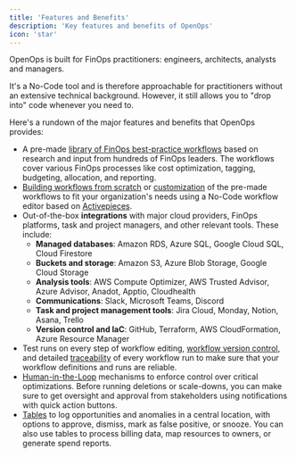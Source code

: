 ```yaml
---
title: 'Features and Benefits'
description: 'Key features and benefits of OpenOps'
icon: 'star'
---
```


OpenOps is built for FinOps practitioners: engineers, architects, analysts and managers.

It's a No-Code tool and is therefore approachable for practitioners without an extensive technical background. However, it still allows you to "drop into" code whenever you need to.

Here's a rundown of the major features and benefits that OpenOps provides:

* A pre-made [library of FinOps best-practice workflows](/workflow-management/workflow-templates) based on research and input from hundreds of FinOps leaders. The workflows cover various FinOps processes like cost optimization, tagging, budgeting, allocation, and reporting.
* [Building workflows from scratch](/workflow-management/building-workflows) or [customization](/workflow-management/customizing-workflows) of the pre-made workflows to fit your organization's needs using a No-Code workflow editor based on [Activepieces](https://www.activepieces.com/docs/getting-started/introduction).
* Out-of-the-box **integrations** with major cloud providers, FinOps platforms, task and project managers, and other relevant tools. These include:
    * **Managed databases**: Amazon RDS, Azure SQL, Google Cloud SQL, Cloud Firestore
    * **Buckets and storage**: Amazon S3, Azure Blob Storage, Google Cloud Storage
    * **Analysis tools**: AWS Compute Optimizer, AWS Trusted Advisor, Azure Advisor, Anadot, Apptio, Cloudhealth
    * **Communications**: Slack, Microsoft Teams, Discord
    * **Task and project management tools**: Jira Cloud, Monday, Notion, Asana, Trello
    * **Version control and IaC**: GitHub, Terraform, AWS CloudFormation, Azure Resource Manager
* Test runs on every step of workflow editing, [workflow version control](/workflow-management/workflow-version-history-lifecycle), and detailed [traceability](/workflow-management/investigate-workflow-run) of every workflow run to make sure that your workflow definitions and runs are reliable.
* [Human-in-the-Loop](/workflow-management/human-in-the-loop) mechanisms to enforce control over critical optimizations. Before running deletions or scale-downs, you can make sure to get oversight and approval from stakeholders using notifications with quick action buttons.
* [Tables](reporting-analytics) to log opportunities and anomalies in a central location, with options to approve, dismiss, mark as false positive, or snooze. You can also use tables to process billing data, map resources to owners, or generate spend reports.

